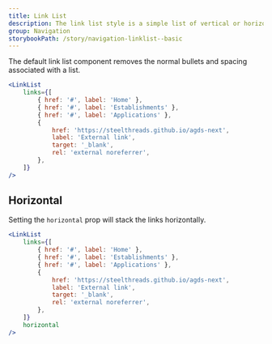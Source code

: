 ```yaml
---
title: Link List
description: The link list style is a simple list of vertical or horizontal links used for site navigation. It is used to order information for users.
group: Navigation
storybookPath: /story/navigation-linklist--basic
---
```


The default link list component removes the normal bullets and spacing associated with a list.

```jsx live
<LinkList
	links={[
		{ href: '#', label: 'Home' },
		{ href: '#', label: 'Establishments' },
		{ href: '#', label: 'Applications' },
		{
			href: 'https://steelthreads.github.io/agds-next',
			label: 'External link',
			target: '_blank',
			rel: 'external noreferrer',
		},
	]}
/>
```

## Horizontal

Setting the `horizontal` prop will stack the links horizontally.

```jsx live
<LinkList
	links={[
		{ href: '#', label: 'Home' },
		{ href: '#', label: 'Establishments' },
		{ href: '#', label: 'Applications' },
		{
			href: 'https://steelthreads.github.io/agds-next',
			label: 'External link',
			target: '_blank',
			rel: 'external noreferrer',
		},
	]}
	horizontal
/>
```
